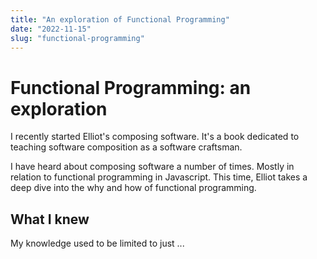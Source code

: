 ```yaml
---
title: "An exploration of Functional Programming"
date: "2022-11-15"
slug: "functional-programming"
---
```


# Functional Programming: an exploration

I recently started Elliot's composing software.
It's a book dedicated to teaching software composition as a software craftsman.

I have heard about composing software a number of times. Mostly in relation to
functional programming in Javascript. This time, Elliot takes a deep dive into
the why and how of functional programming.

## What I knew

My knowledge used to be limited to just ...
